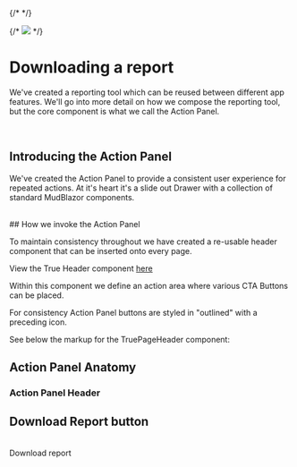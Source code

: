 

{/* <Meta of={BillValStories} /> */}

<Meta title="Design System/Features/Bill Validation/Docs" />

{/* <img className="sg-img" src="assets/soa_logo_crop.png" /> */}

# Downloading a report

We've created a reporting tool which can be reused between different app features.
We'll go into more detail on how we compose the reporting tool, but the core component
is what we call the Action Panel.

<br />

## Introducing the Action Panel

We've created the Action Panel to provide a consistent user experience for repeated actions.
At it's heart it's a slide out Drawer with a collection of standard MudBlazor components.

<Canvas of={ReportStories.ReportingTool} />

<br />
## How we invoke the Action Panel

To maintain consistency throughout we have created a re-usable header component
that can be inserted onto every page.

View the True Header component [here](?path=/docs/design-system-components-true-page-header--docs)

Within this component we define an action area where various CTA Buttons can be placed.

For consistency Action Panel buttons are styled in "outlined" with a preceding icon.

See below the markup for the TruePageHeader component:

<Canvas of={PageHeaderStories.ForBillValidation} />

## Action Panel Anatomy

### Action Panel Header

## Download Report button

<br />

<Unstyled>
  <MudButton
    variant="outlined"
    size="small"
    icon={IconDownload}
    style={{ height: "auto" }}
  >
    Download report
  </MudButton>
</Unstyled>

